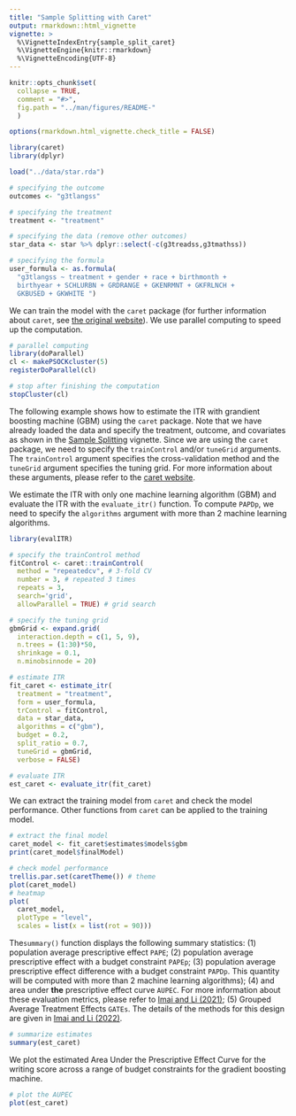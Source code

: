 ```yaml
---
title: "Sample Splitting with Caret" 
output: rmarkdown::html_vignette
vignette: >
  %\VignetteIndexEntry{sample_split_caret}
  %\VignetteEngine{knitr::rmarkdown}
  %\VignetteEncoding{UTF-8}
---
```


```r
knitr::opts_chunk$set(
  collapse = TRUE,
  comment = "#>",
  fig.path = "../man/figures/README-"
  )

options(rmarkdown.html_vignette.check_title = FALSE)

library(caret)
library(dplyr)

load("../data/star.rda")

# specifying the outcome
outcomes <- "g3tlangss"

# specifying the treatment
treatment <- "treatment"

# specifying the data (remove other outcomes)
star_data <- star %>% dplyr::select(-c(g3treadss,g3tmathss))

# specifying the formula
user_formula <- as.formula(
  "g3tlangss ~ treatment + gender + race + birthmonth + 
  birthyear + SCHLURBN + GRDRANGE + GKENRMNT + GKFRLNCH + 
  GKBUSED + GKWHITE ")
```


We can train the model with the `caret` package (for further information about `caret`, see [the original website](http://topepo.github.io/caret/index.html)). We use parallel computing to speed up the computation. 

```r
# parallel computing
library(doParallel)
cl <- makePSOCKcluster(5)
registerDoParallel(cl)

# stop after finishing the computation
stopCluster(cl)
```

The following example shows how to estimate the ITR with grandient boosting machine (GBM) using the `caret` package. Note that we have already loaded the data and specify the treatment, outcome, and covariates as shown in the [Sample Splitting](docs/articles/sample_split.html) vignette. Since we are using the `caret` package, we need to specify the `trainControl` and/or `tuneGrid` arguments. The `trainControl` argument specifies the cross-validation method and the `tuneGrid` argument specifies the tuning grid. For more information about these arguments, please refer to the [caret website](http://topepo.github.io/caret/model-training-and-tuning.html).

We estimate the ITR with only one machine learning algorithm (GBM) and evaluate the ITR with the `evaluate_itr()` function. To compute `PAPDp`, we need to specify the `algorithms` argument with more than 2 machine learning algorithms.

```r
library(evalITR)

# specify the trainControl method
fitControl <- caret::trainControl(
  method = "repeatedcv", # 3-fold CV
  number = 3, # repeated 3 times
  repeats = 3,
  search='grid',
  allowParallel = TRUE) # grid search

# specify the tuning grid
gbmGrid <- expand.grid(
  interaction.depth = c(1, 5, 9), 
  n.trees = (1:30)*50, 
  shrinkage = 0.1,
  n.minobsinnode = 20)

# estimate ITR
fit_caret <- estimate_itr(
  treatment = "treatment",
  form = user_formula,
  trControl = fitControl,
  data = star_data,
  algorithms = c("gbm"),
  budget = 0.2,
  split_ratio = 0.7,
  tuneGrid = gbmGrid,
  verbose = FALSE)

# evaluate ITR
est_caret <- evaluate_itr(fit_caret)

```


We can extract the training model from `caret` and check the model performance. Other functions from `caret` can be applied to the training model.

```r
# extract the final model
caret_model <- fit_caret$estimates$models$gbm
print(caret_model$finalModel)

# check model performance
trellis.par.set(caretTheme()) # theme
plot(caret_model) 
# heatmap 
plot(
  caret_model, 
  plotType = "level",
  scales = list(x = list(rot = 90)))
```

The`summary()` function displays the following summary statistics: (1) population average prescriptive effect `PAPE`; (2) population average prescriptive effect with a budget constraint `PAPEp`; (3) population average prescriptive effect difference with a budget constraint `PAPDp`. This quantity will be computed with more than 2 machine learning algorithms); (4) and area under **the** prescriptive effect curve `AUPEC`. For more information about these evaluation metrics, please refer to [Imai and Li (2021)](https://arxiv.org/abs/1905.05389); (5) Grouped Average Treatment Effects `GATEs`.  The details of the methods for this design are given in [Imai and Li (2022)](https://arxiv.org/abs/2203.14511).

```r
# summarize estimates
summary(est_caret)
```

We plot the estimated Area Under the Prescriptive Effect Curve for the writing score across a range of budget constraints for the gradient boosting machine.

```r
# plot the AUPEC 
plot(est_caret)
```